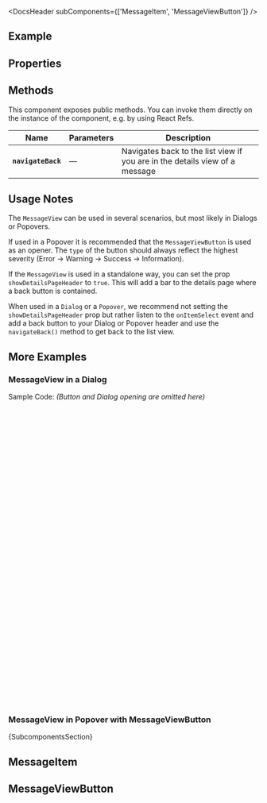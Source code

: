 
<Meta of={ComponentStories} />

<DocsHeader subComponents={['MessageItem', 'MessageViewButton']} />

## Example

<Canvas of={ComponentStories.Default} />

## Properties

<ControlsWithNote of={ComponentStories.Default} />

## Methods

This component exposes public methods. You can invoke them directly on the instance of the component, e.g. by using React Refs.

| Name               | Parameters | Description                                                                 |
| ------------------ | ---------- | --------------------------------------------------------------------------- |
| **`navigateBack`** | —          | Navigates back to the list view if you are in the details view of a message |

## Usage Notes

The `MessageView` can be used in several scenarios, but most likely in Dialogs or Popovers.

If used in a Popover it is recommended that the `MessageViewButton` is used as an opener.
The `type` of the button should always reflect the highest severity (Error -> Warning -> Success -> Information).

If the `MessageView` is used in a standalone way, you can set the prop `showDetailsPageHeader` to `true`.
This will add a bar to the details page where a back button is contained.

When used in a `Dialog` or a `Popover`, we recommend not setting the `showDetailsPageHeader` prop but rather listen
to the `onItemSelect` event and add a back button to your Dialog or Popover header and use the `navigateBack()` method
to get back to the list view.

## More Examples

### MessageView in a Dialog

<Canvas of={ComponentStories.MessageViewInDialog} />

Sample Code: _(Button and Dialog opening are omitted here)_

```jsx
function MyComponent() {
  const messageViewRef = useRef(null);
  const [isOnDetailsPage, setIsOnDetailsPage] = useState(false);
  return (
    <Dialog
      style={{ width: '500px' }}
      className="modal-without-padding"
      header={
        <Bar
          startContent={
            <FlexBox alignItems={FlexBoxAlignItems.Center}>
              {isOnDetailsPage && (
                <Button
                  icon="slim-arrow-left"
                  design={ButtonDesign.Transparent}
                  onClick={() => {
                    setIsOnDetailsPage(false);
                    messageViewRef.current.navigateBack();
                  }}
                  style={{ marginInline: '0 0.5rem' }}
                />
              )}
              <Title level={TitleLevel.H4}>Messages</Title>
            </FlexBox>
          }
        />
      }
    >
      <MessageView
        ref={messageViewRef}
        showDetailsPageHeader={false}
        onItemSelect={() => {
          setIsOnDetailsPage(true);
        }}
      >
        {/* children */}
      </MessageView>
    </Dialog>
  );
}
```

### MessageView in Popover with MessageViewButton

<Canvas of={ComponentStories.WithMessageViewButton} />

<Markdown>{SubcomponentsSection}</Markdown>

## MessageItem

<Description of={MessageItem} />

<ArgTypesWithNote of={MessageItem} />

## MessageViewButton

<Description of={MessageViewButton} />

<ArgTypesWithNote of={MessageViewButton} />

<Footer />
